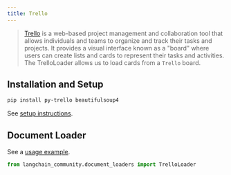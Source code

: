 ```yaml
---
title: Trello
---
```


>[Trello](https://www.atlassian.com/software/trello) is a web-based project management and collaboration tool that allows individuals and teams to organize and track their tasks and projects. It provides a visual interface known as a "board" where users can create lists and cards to represent their tasks and activities.
>The TrelloLoader allows us to load cards from a `Trello` board.


## Installation and Setup

```bash
pip install py-trello beautifulsoup4
```

See [setup instructions](/oss/javascript/integrations/document_loaders/trello).


## Document Loader

See a [usage example](/oss/javascript/integrations/document_loaders/trello).

```python
from langchain_community.document_loaders import TrelloLoader
```
